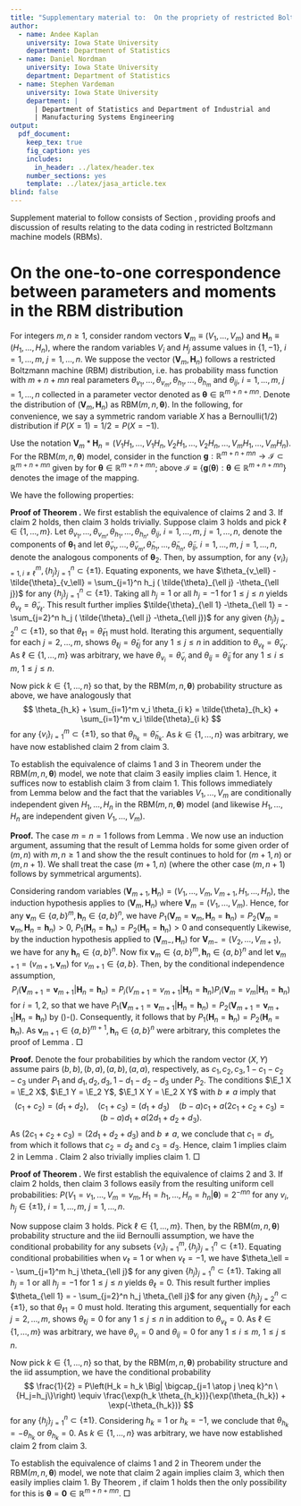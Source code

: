 ```yaml
---
title: "Supplementary material to:  On the propriety of restricted Boltzmann machines"
author: 
  - name: Andee Kaplan
    university: Iowa State University
    department: Department of Statistics
  - name: Daniel Nordman
    university: Iowa State University
    department: Department of Statistics
  - name: Stephen Vardeman
    university: Iowa State University
    department: |
      | Department of Statistics and Department of Industrial and
      | Manufacturing Systems Engineering
output: 
  pdf_document:
    keep_tex: true
    fig_caption: yes
    includes:
      in_header: ../latex/header.tex
    number_sections: yes
    template: ../latex/jasa_article.tex
blind: false
---    
```


Supplement material to follow consists of Section \ref{on-the-one-to-one-correspondence-between-parameters-and-moments-in-the-rbm-distribution}, providing proofs and discussion of results relating to the data coding in restricted Boltzmann machine models (RBMs).

# On the one-to-one correspondence between parameters and moments in the RBM distribution

For integers $m,n \geq 1$, consider random vectors $\bm{V}_m \equiv(V_1,\ldots,V_m)$ and $\bm{H}_n\equiv (H_1,\ldots,H_n)$, where the random variables $V_i$ and $H_j$ assume values in $\{1,-1\}$, $i=1,\ldots,m$, $j=1,\ldots,n$. We suppose the vector $(\bm{V}_m,\bm{H}_n)$ follows a restricted Boltzmann machine (RBM) distribution, i.e. has probability mass function
\begin{align*}
&P(V_1= v_1,\ldots,V_m= v_m, H_1= h_1,\ldots,H_n=h_n|\bm{\theta}) \propto \exp\left[ \sum_{i=1}^m v_i \theta_{v_j} + \sum_{j=1}^n h_j \theta_{h_j} + \sum_{i=1}^m  \sum_{j=1}^n v_i  h_j \theta_{ij} \right], \\
& \quad \{v_i\}_{i=1}^m,\{h_j\}_{j=1}^n \subset\{\pm 1\},
\end{align*}
with $m+n+mn$ real parameters $\theta_{v_1},\ldots,\theta_{v_m},\theta_{h_1},\ldots,\theta_{h_m}$ and
$\theta_{ij}$, $i=1,\ldots,m$, $j=1,\ldots,n$ collected in a parameter vector denoted as $\bm{\theta}\in \mathbb{R}^{m+n+mn}$.
Denote the distribution of $(\bm{V}_m,\bm{H}_n)$ as RBM$(m,n,\bm{\theta})$. In the following, for convenience, we say a symmetric random variable $X$ has a Bernoulli$(1/2)$ distribution if $P(X=1)=1/2=P(X=-1)$.

Use the notation $\bm{V}_m*\bm{H}_n = (V_1 H_1,\ldots,V_1 H_n, V_2 H_1,\ldots,V_2 H_n,\ldots, V_m H_1,\ldots,V_m H_n)$.
For the RBM$(m,n,\bm{\theta})$ model, consider in the function $\bm{g}: \mathbb{R}^{m+n+mn} \rightarrow   \mathcal{I} \subset \mathbb{R}^{m+n+mn}$ given by
\begin{align*}
\bm{g}(\bm{\theta}) &= \E_{\bm{\theta}}(\bm{V}_m,\bm{H}_n,\bm{V}_m*\bm{H}_n)\\
&= \sum_{\bm{v}_m \in \{\pm 1\}^m, \bm{h}_n \in \{\pm 1\}^n} (\bm{v}_m,\bm{h}_n,\bm{v}_m*\bm{h}_n)P(\bm{V}_m=\bm{v}_m,\bm{H}_n=\bm{h}_n|\bm{\theta})
\end{align*}
for $\bm{\theta}\in \mathbb{R}^{m+n+mn}$; above $\mathcal{I} \equiv \{\bm{g}(\bm{\theta}) : \bm{\theta}\in \mathbb{R}^{m+n+mn}\}$ denotes the image of the mapping.


We have the following properties:

\begin{itemize}
\item The function $\bm{g}: \mathbb{R}^{m+n+mn} \rightarrow \mathcal{I}$ is one-to-one; see Theorem \ref{thm:one} below. Hence, these moments uniquely characterize the parameters in the RBM$(m,n,\bm{\theta})$ model.
\item The image $\mathcal{I}$ is a symmetric set (i.e., $\bm{g}(\bm{\theta})=-\bm{g}(-\bm{\theta})$) and must be a connected (not necessarily convex) region in $\mathbb{R}^{m+n+mn}$, without any voids in it (by the continuity of $\bm{g}(\bm{\theta})$).
\item The center of the image $\mathcal{I}$ (the zero vector in $\mathbb{R}^{m+n+mn}$) is given only by $\bm{\theta}=\bm{0}$ (the zero vector in the parameter space).  This corresponds to the case where all the random vectors $V_1,\ldots,V_m,H_1,\ldots,H_n$ are iid with a symmetric Bernoulli$(1/2)$ distribution; see Theorem \ref{thm:two}.
\end{itemize}

\begin{apptheorem} 
\label{thm:one}
Let $m,n\geq 1$ and suppose the random vector   $(\bm{V}_m,\bm{H}_n) = (V_1,\ldots,V_m, H_1,\ldots,H_n)$ follows a RBM$(m,n,\bm{\theta})$ distribution. Let $\bm{\theta}_1,\bm{\theta}_2 \in \mathbb{R}^{m+n+mn}$ and
let $P_i$ and $\E$ denote probability and expectation under $\bm{\theta}_i$, $i=1,2$. Then, the following are equivalent
\begin{enumerate}
\item $\E_1 V_i=\E_2 V_i$, $\E_1 H_j=\E_2 H_j$ and $\E_1 V_i H_j =\E_2 V_i H_j  $ for any $i=1,\ldots,m$, $j=1,\ldots,n$.
\item $\bm{\theta}_1 =\bm{\theta}_2$.
\item $P_1$ and  $P_2$ are the same distribution for  $(\bm{V}_m,\bm{H}_n)$.\\
\end{enumerate}
\end{apptheorem}


**Proof of Theorem \ref{thm:one}.** We first establish the equivalence of claims 2 and 3. If claim 2 holds, then
 claim 3 holds trivially. Suppose claim 3 holds and pick $\ell \in \{1,\ldots,m\}$. Let  $\theta_{v_1},\ldots,\theta_{v_m},\theta_{h_1},\ldots,\theta_{h_n}$, $\theta_{ij}$, $i=1,\ldots,m$, $j=1,\ldots,n$, denote the components of $\bm{\theta}_1$ and let $\tilde{\theta}_{v_1},\ldots,\tilde{\theta}_{v_m},\tilde{\theta}_{h_1},\ldots,\tilde{\theta}_{h_n}$, $\tilde{\theta}_{ij}$, $i=1,\ldots,m$, $j=1,\ldots,n$, denote the analogous components of $\bm{\theta}_2$. Then, by assumption,
\begin{align*}
\exp\left[ 2\theta_{v_\ell} +2 \sum_{j=1}^n  h_j \theta_{\ell j} \right] &= \frac{P_1\left(\{V_\ell = 1\} \cap \bigcap_{i=1 \atop i \neq \ell}^m \{V_i=v_i\} \cap \bigcap_{j=1}^n \{H_j=h_j\}\right)} {P_1\left(\{V_\ell = -1\} \cap \bigcap_{i=1 \atop i \neq \ell}^m \{V_i=v_i\} \cap \bigcap_{j=1}^n \{H_j=h_j\}\right)}\\
&= \frac{P_2\left(\{V_\ell = 1\} \cap \bigcap_{i=1 \atop i \neq \ell}^m \{V_i=v_i\} \cap \bigcap_{j=1}^n \{H_j=h_j\}\right)}
{P_2\left(\{V_\ell = -1\} \cap \bigcap_{i=1 \atop i \neq \ell}^m \{V_i=v_i\} \cap \bigcap_{j=1}^n \{H_j=h_j\}\right)}\exp\left[ 2\tilde{\theta}_{v_\ell} +2 \sum_{j=1}^n  h_j \tilde{\theta}_{\ell j} \right]
\end{align*}
for any $\{v_i\}_{i=1,i\neq \ell}^m,\{h_j\}_{j=1}^n \subset\{\pm 1\}$. Equating exponents, we have $\theta_{v_\ell} - \tilde{\theta}_{v_\ell} = \sum_{j=1}^n  h_j (  \tilde{\theta}_{\ell j} -\theta_{\ell j})$ for any $\{h_j\}_{j=1}^n \subset \{\pm 1\}$. Taking all $h_j=1$ or all $h_j=-1$ for $1 \leq j \leq n$ yields $\theta_{v_\ell} = \tilde{\theta}_{v_\ell}$. This result further implies $\tilde{\theta}_{\ell 1} -\theta_{\ell 1} = -  \sum_{j=2}^n  h_j (  \tilde{\theta}_{\ell j} -\theta_{\ell j})$ for
any given $\{h_j\}_{j=2}^n \subset \{\pm 1\}$, so that $\theta_{\ell 1}=\tilde{\theta}_{\ell 1}$ must hold. Iterating this argument, sequentially for each $j=2,\ldots,m$, shows $\theta_{\ell j}=\tilde{\theta}_{\ell j}$ for any $1 \leq j \leq n$ in addition to $\theta_{v_\ell}=\tilde{\theta}_{v_\ell}$.  As $\ell\in\{1,\ldots,m\}$ was arbitrary, we have $\theta_{v_i}=\tilde{\theta}_{v_i}$ and $\theta_{i j}=\tilde{\theta}_{i j}$ for any $1 \leq i \leq m$, $1 \leq j \leq n$.

Now pick $k \in \{1,\ldots,n\}$ so that, by the RBM$(m,n,\bm{\theta})$ probability structure as above, we have analogously that
$$
\theta_{h_k} + \sum_{i=1}^m  v_i \theta_{i k} =  \tilde{\theta}_{h_k} + \sum_{i=1}^m  v_i \tilde{\theta}_{i k}
$$
for any $\{v_i\}_{i=1}^m \subset \{\pm 1\}$, so that $\theta_{h_k}  =  \tilde{\theta}_{h_k}$. As $k \in \{1,\ldots,n\}$ was arbitrary, we have now established claim 2 from claim 3. 

To establish the equivalence of claims 1 and 3 in Theorem \ref{thm:one} under the RBM$(m,n,\bm{\theta})$ model, we note that claim 3 easily implies claim 1. Hence, it suffices now to establish claim 3 from claim 1. This follows immediately from Lemma \ref{lemma:one} below and the fact that the variables $V_1,\ldots,V_m$ are conditionally independent given $H_1,\ldots,H_n$ in the RBM$(m,n,\bm{\theta})$ model (and likewise $H_1,\ldots,H_n$ are independent given $V_1,\ldots,V_m$).

\begin{applemma} 
\label{lemma:one}
Let $m,n\geq 1$.  Let $P_1,P_2$ denote two probability distributions for a random vector $(\bm{V}_m,\bm{H}_n) = (V_1,\ldots,V_m, H_1,\ldots,H_n)$ supported on $\{a,b\}^{m+n}$, for some real constants $a\neq b \in\mathbb{R}$, such that $P_i( \bm{V}_m=\bm{v}_m, \bm{H}_n=\bm{h}_n)>0$, $i=1,2$, for any $\bm{v}_m \in \{a,b\}^{m}$, $\bm{h}_n \in \{a,b\}^{n}$. Suppose additionally that, under $P_1$ or $P_2$,  the variables $V_1,\ldots,V_m$ are conditionally independent given $\bm{H}_n=\bm{h}_n \in \{a,b\}^{n}$ and that the variables $H_1,\ldots,H_n$ are conditionally independent given $\bm{V}_m=\bm{v}_m \in \{a,b\}^{m}$.

Let $\E_i$ denote expectation under the distribution $P_i$, $i=1,2$. Then, for any $\bm{v}_m \in \{a,b\}^{m}, \bm{h}_n \in \{a,b\}^{n}$,
$$
P_1( \bm{V}_m=\bm{v}_m, \bm{H}_n=\bm{h}_n) = P_2( \bm{V}_m=\bm{v}_m, \bm{H}_n=\bm{h}_n), \qquad
$$
follows if $\E_1 V_i = \E_2 V_i$, $\E_1 H_j = \E_2 H_j$, $\E_1 V_i H_j = \E_2 V_j H_j$ holds for all $i\in\{1,\ldots,m\}$, $j\in \{1,\ldots,n\}$.
\end{applemma}

**Proof.** The case $m=n=1$ follows from Lemma \ref{lemma:two}. We now use an induction argument, assuming that the result of Lemma \ref{lemma:one} holds for some given order of $(m,n)$ with $m,n\geq 1$ and show the the result continues to hold for $(m+1,n)$ or $(m,n+1)$. We shall treat the case $(m+1,n)$ (where the other case $(m,n+1)$ follows by symmetrical arguments).

Considering random variables $(\bm{V}_{m+1},\bm{H}_n) = (V_1,\ldots,V_m,V_{m+1}, H_1,\ldots,H_n)$, the induction hypothesis
applies to $(\bm{V}_{m},\bm{H}_n)$ where $\bm{V}_m =(V_1,\ldots,V_m)$. Hence, for any $\bm{v}_m \in \{a,b\}^{m}, \bm{h}_n \in \{a,b\}^{n}$, we have $P_1(\bm{V}_m=\bm{v}_m,\bm{H}_n=\bm{h}_n) = P_2(\bm{V}_m=\bm{v}_m,\bm{H}_n=\bm{h}_n)>0$, $P_1( \bm{H}_n=\bm{h}_n) = P_2(\bm{H}_n=\bm{h}_n)>0$ and consequently
\begin{align}\label{eqn0}
P_1(\bm{V}_m=\bm{v}_m|\bm{H}_n=\bm{h}_n) =P_2(\bm{V}_m=\bm{v}_m |\bm{H}_n=\bm{h}_n).
\end{align}
Likewise, by the induction hypothesis applied to $(\bm{V}_{m-},\bm{H}_n)$ for $\bm{V}_{m-} = (V_2,\ldots,V_{m+1})$, we have
\begin{eqnarray}\label{eqn1}
 1- P_1(V_{m+1} = b | \bm{H}_n=\bm{h}_n) &=& P_1(V_{m+1} = a |\bm{H}_n=\bm{h}_n)\\
\nonumber  &=&  P_2(V_{m+1} = a | \bm{H}_n=\bm{h}_n)\\
\nonumber  & = &1-P_2(V_{m+1} = b | \bm{H}_n=\bm{h}_n)
\end{eqnarray}
for any $\bm{h}_n \in \{a,b\}^{n}$. Now fix  $\bm{v}_m \in \{a,b\}^{m}, \bm{h}_n \in \{a,b\}^{n}$ and let $\bm{v}_{m+1}= (v_{m+1},\bm{v}_m)$ for $v_{m+1}\in\{a,b\}$.  Then, by the conditional independence assumption,
$$
P_i( \bm{V}_{m+1}=\bm{v}_{m+1}| \bm{H}_n=\bm{h}_n) = P_i( V_{m+1}=v_{m+1}| \bm{H}_n=\bm{h}_n) P_i( \bm{V}_{m}=v_{m}| \bm{H}_n=\bm{h}_n)
$$
for $i=1,2$,  so that we have $P_1( \bm{V}_{m+1}=\bm{v}_{m+1}| \bm{H}_n=\bm{h}_n) = P_2( \bm{V}_{m+1}=\bm{v}_{m+1}| \bm{H}_n=\bm{h}_n)$ by (\ref{eqn0})-(\ref{eqn1}). Consequently, it follows that
\begin{eqnarray*}
P_1( \bm{V}_{m+1}=\bm{v}_{m+1}, \bm{H}_n=\bm{h}_n) &=& P_1( \bm{V}_{m+1}=\bm{v}_{m+1}| \bm{H}_n=\bm{h}_n) P_1(\bm{H}_n=\bm{h}_n)\\
& =& P_2( \bm{V}_{m+1}=\bm{v}_{m+1}| \bm{H}_n=\bm{h}_n)P_2(\bm{H}_n=\bm{h}_n) \\&=&P_2( \bm{V}_{m+1}=\bm{v}_{m+1}, \bm{H}_n=\bm{h}_n)
\end{eqnarray*}
by $P_1(\bm{H}_n=\bm{h}_n)=P_2(\bm{H}_n=\bm{h}_n)$. As $\bm{v}_{m+1}\in \{a,b\}^{m+1},\bm{h}_n \in \{a,b\}^{n}$ were arbitrary, this completes the proof of Lemma \ref{lemma:one}. $\Box$

\begin{applemma} 
\label{lemma:two}
Suppose the discrete random vector $(X,Y)$ has support $\{a,b\}\times \{a,b\}$, for some $a\neq b \in \mathbb{R}$,
under two probability distributions $P_1$ and $P_2$. Let $\E_i$ denote expectation under the distribution $P_i$, $i=1,2$. Then, the following are equivalent
\begin{enumerate}
\item $\E_1 X = \E_2 X$, $\E_1 Y = \E_2 Y$, $\E_1 X Y = \E_2 X Y$, where $\E_i$ denotes expectation under $P_i$, $i=1,2$.
\item $P_1(X=x,Y=y)=P_2(X=x,Y=y)$ for $x,y\in\{a,b\}$, i.e., $(X,Y)$ has the same distribution under $P_1$ and $P_2$.
\end{enumerate}
\end{applemma}

**Proof.** Denote the four probabilities by which the random vector $(X,Y)$ assume pairs $(b,b),(b,a),(a,b),(a,a)$, respectively, as $c_1,c_2,c_3,1-c_1-c_2-c_3$ under $P_1$ and $d_1,d_2,d_3,1-d_1-d_2-d_3$ under $P_2$. The conditions $\E_1 X = \E_2 X$, $\E_1 Y = \E_2 Y$, $\E_1 X Y = \E_2 X Y$ with $b\neq a$ imply that
$$
(c_1+c_2) = (d_1+d_2), \quad  (c_1+c_3) = (d_1+d_3) \quad (b-a) c_1 + a (2c_1+c_2+c_3) =  (b-a) d_1 + a (2d_1+d_2+d_3).
$$
As $(2c_1+c_2+c_3) = (2d_1+d_2+d_3)$ and $b\neq a$, we conclude that $c_1=d_1$, from which it follows that $c_2=d_2$ and $c_3=d_3$. Hence, claim 1 implies claim 2 in Lemma \ref{lemma:two}. Claim 2 also trivially implies claim 1. $\Box$
 
\begin{apptheorem} 
\label{thm:two}
Let $m,n\geq 1$ and suppose the random vector $(\bm{V}_m,\bm{H}_n) = (V_1,\ldots,V_m, H_1,\ldots,H_n)$ follows a RBM$(m,n,\bm{\theta})$ distribution.  Then, the following are equivalent
\begin{enumerate}
\item $\E V_i=0$, $\E H_j=0$ and $\E V_i H_j =0$ for any $i=1,\ldots,m$, $j=1,\ldots,n$.
\item $\bm{\theta} = \bm{0}\in \mathbb{R}^{m+n+mn}$.
\item $V_1,\ldots,V_m, H_1,\ldots,H_n$ are iid Bernoulli$(1/2)$ random variables.\\
\end{enumerate}
\end{apptheorem}

**Proof of Theorem \ref{thm:two}.**  We first establish the equivalence of claims 2 and 3. If claim 2 holds, then claim 3 follows easily from the resulting uniform cell probabilities: $P(V_1= v_1,\ldots,V_m= v_m, H_1= h_1,\ldots,H_n=h_n|\bm{\theta})=2^{-mn}$ for any $v_i,h_j\in\{\pm 1\}$, $i=1,\ldots,m$, $j=1,\ldots,n$.

Now suppose claim 3 holds. Pick $\ell \in \{1,\ldots,m\}$. Then, by the RBM$(m,n,\bm{\theta})$ probability structure and the iid Bernoulli assumption, we have the conditional probability
\begin{eqnarray*}
\frac{1}{2} &=& P\left(V_\ell = v_{\ell}\Big| \bigcap_{i=1 \atop i \neq \ell}^m \{V_i=v_i\} \cap \bigcap_{j=1}^n \{H_j=h_j\}\right) \\
&\equiv &\frac{\exp\left( v_\ell\theta_\ell +  v_\ell\sum_{j=1}^n  h_j \theta_{\ell j}\right)}{\exp\left(
\theta_\ell + \sum_{j=1}^n   h_j\theta_{\ell j} \right) +\exp\left(-\theta_\ell  -\sum_{j=1}^n  h_j\theta_{\ell j}\right) }
\end{eqnarray*}
for any subsets $\{v_i\}_{i=1}^m,\{h_j\}_{j=1}^n \subset\{\pm 1\}$. Equating conditional probabilities when $v_\ell=1$ or when $v_\ell=-1$, we have   $\theta_\ell = -  \sum_{j=1}^m  h_j \theta_{\ell j}$ for any given $\{h_j\}_{j=1}^n \subset \{\pm 1\}$. Taking all $h_j=1$ or all $h_j=-1$ for $1 \leq j \leq n$ yields $\theta_\ell=0$.  This result further implies $\theta_{\ell 1} = - \sum_{j=2}^n  h_j \theta_{\ell j}$ for any given $\{h_j\}_{j=2}^n \subset \{\pm 1\}$, so that $\theta_{\ell 1}=0$ must hold. Iterating this argument, sequentially for each $j=2,\ldots,m$, shows $\theta_{\ell j}=0$ for any $1 \leq j \leq n$ in addition to $\theta_{v_\ell}=0$. As $\ell\in\{1,\ldots,m\}$ was arbitrary, we have $\theta_{v_i}=0$ and $\theta_{i j}=0$ for any $1 \leq i \leq m$, $1 \leq j \leq n$.

Now pick $k \in \{1,\ldots,n\}$ so that, by the RBM$(m,n,\bm{\theta})$ probability structure and the iid assumption, we have the conditional probability
$$
 \frac{1}{2} = P\left(H_k = h_k \Big| \bigcap_{j=1 \atop j \neq k}^n \{H_j=h_j\}\right) \equiv \frac{\exp(h_k \theta_{h_k})}{\exp(\theta_{h_k}) + \exp(-\theta_{h_k})}
$$
for any $\{h_j\}_{j=1}^n \subset \{\pm 1\}$.  Considering $h_k=1$ or $h_k=-1$, we conclude that $\theta_{h_k} = -\theta_{h_k}$
or $\theta_{h_k}=0$.  As $k \in \{1,\ldots,n\}$ was arbitrary, we have now established claim 2 from claim 3.

To establish the equivalence of claims 1 and 2 in Theorem \ref{thm:two} under the RBM$(m,n,\bm{\theta})$ model, we note that claim 2 again implies claim 3, which then easily implies claim 1. By Theorem \ref{thm:one}, if claim 1 holds then the only possibility for this is $\bm{\theta} = \bm{0} \in \mathbb{R}^{m+n+mn}$. $\Box$